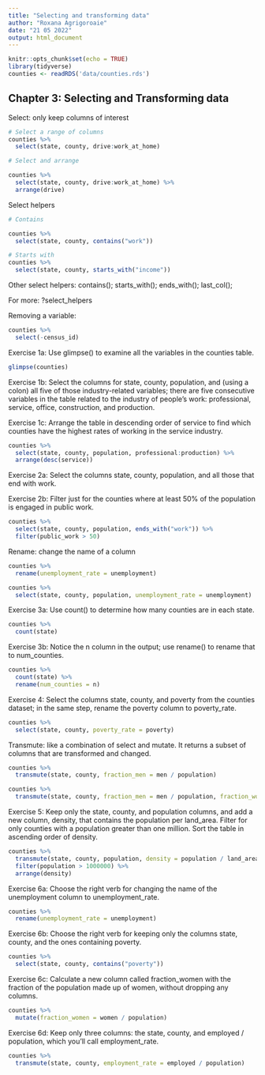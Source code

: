 ```yaml
---
title: "Selecting and transforming data"
author: "Roxana Agrigoroaie"
date: "21 05 2022"
output: html_document
---
```


```r
knitr::opts_chunk$set(echo = TRUE)
library(tidyverse)
counties <- readRDS('data/counties.rds')
```

## Chapter 3: Selecting and Transforming data

Select: only keep columns of interest

```r
# Select a range of columns
counties %>%
  select(state, county, drive:work_at_home)
```

```r
# Select and arrange

counties %>%
  select(state, county, drive:work_at_home) %>%
  arrange(drive)
```

Select helpers


```r
# Contains

counties %>%
  select(state, county, contains("work"))

# Starts with
counties %>%
  select(state, county, starts_with("income"))

```

Other select helpers: contains(); starts_with(); ends_with(); last_col();

For more: ?select_helpers

Removing a variable:

```r
counties %>%
  select(-census_id)
```

Exercise 1a: Use glimpse() to examine all the variables in the counties table.

```r
glimpse(counties)
```


Exercise 1b: Select the columns for state, county, population, and (using a colon) all five of those industry-related variables; there are five consecutive variables in the table related to the industry of people's work: professional, service, office, construction, and production.

Exercise 1c: Arrange the table in descending order of service to find which counties have the highest rates of working in the service industry.


```r
counties %>%
  select(state, county, population, professional:production) %>%
  arrange(desc(service))
```

Exercise 2a: Select the columns state, county, population, and all those that end with work.

Exercise 2b: Filter just for the counties where at least 50% of the population is engaged in public work.

```r
counties %>%
  select(state, county, population, ends_with("work")) %>%
  filter(public_work > 50)
```

Rename: change the name of a column

```r
counties %>%
  rename(unemployment_rate = unemployment)
```


```r
counties %>%
  select(state, county, population, unemployment_rate = unemployment)
```

Exercise 3a: Use count() to determine how many counties are in each state.

```r
counties %>%
  count(state)
```

Exercise 3b: Notice the n column in the output; use rename() to rename that to num_counties.

```r
counties %>%
  count(state) %>%
  rename(num_counties = n)
```

Exercise 4: Select the columns state, county, and poverty from the counties dataset; in the same step, rename the poverty column to poverty_rate.

```r
counties %>%
  select(state, county, poverty_rate = poverty)
```

Transmute: like a combination of select and mutate. It returns a subset of columns that are transformed and changed. 

```r
counties %>%
  transmute(state, county, fraction_men = men / population)
```

```r
counties %>%
  transmute(state, county, fraction_men = men / population, fraction_women = women / population)
```


Exercise 5: Keep only the state, county, and population columns, and add a new column, density, that contains the population per land_area. Filter for only counties with a population greater than one million. Sort the table in ascending order of density.

```r
counties %>%
  transmute(state, county, population, density = population / land_area) %>%
  filter(population > 1000000) %>%
  arrange(density)
```

Exercise 6a: Choose the right verb for changing the name of the unemployment column to unemployment_rate. 

```r
counties %>%
  rename(unemployment_rate = unemployment)
```

Exercise 6b: Choose the right verb for keeping only the columns state, county, and the ones containing poverty.

```r
counties %>%
  select(state, county, contains("poverty"))
```

Exercise 6c: Calculate a new column called fraction_women with the fraction of the population made up of women, without dropping any columns.

```r
counties %>%
  mutate(fraction_women = women / population)
```


Exercise 6d: Keep only three columns: the state, county, and employed / population, which you'll call employment_rate.

```r
counties %>%
  transmute(state, county, employment_rate = employed / population)
```

